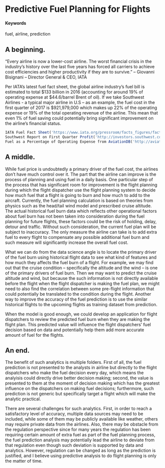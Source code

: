 # Predictive Fuel Planning for Flights {#predictive-fuel-planning}

#### Keywords {-}

fuel, airline, prediction

## A beginning.

"Every airline is now a lower-cost airline. The worst financial crisis in the industry’s history over the last five years has forced all carriers to achieve cost efficiencies and higher productivity if they are to survive. "
  – Giovanni Bisignani – Director General & CEO, IATA
  
Per IATA’s latest fuel fact sheet, the global airline industry’s fuel bill is estimated to total $133 billion in 2016 (accounting for around 19% of operating expense at $44.6/barrel Brent of oil).
If we take Southwest Airlines - a typical major airline in U.S – as an example, the fuel cost in the first quarter of 2017 is $921,979,000 which makes up 22% of the operating expense or 19% of the total operating revenue of the airline. This mean that even 1% of fuel saving could potentially bring significant improvement on the airline’s financial status.
```r
IATA Fuel Fact Sheet('https://www.iata.org/pressroom/facts_figures/fact_sheets/Documents/fact-sheet-fuel.pdf')
Southwest Report on First Quarter Profit('http://investors.southwest.com/news-and-events/news-releases/2017/04-27-2017-113101765g')
Fuel as a Percentage of Operating Expense from AviationDB('http://aviationdb.net/aviationdb/FuelExpenseByCarrierQuery#SUBMIT')
```

## A middle.

While fuel price is undoubtedly a primary driver of the fuel cost, the airlines don’t have much control over it. The part that the airline can improve is the process of planning and using fuel in a daily basis. One particular step of the process that has significant room for improvement is the flight planning during which the flight dispatcher use the flight planning system to decide how much fuel that a flight is going to burn and how much to add to the aircraft. Currently, the fuel planning calculation is based on theories from physics such as the head/tail wind model and prescribed cruise altitude. The actual historical fuel burn data which reflects other operational factors about fuel burn has not been taken into consideration during the fuel planning for future flights, these factors could be the risk of holding, delay, detour and traffic. Without such consideration, the current fuel plan will be subject to inaccuracy. The only measure the airline can take is to add extra fuel to every flight to compensate any possible additional fuel burn and such measure will significantly increase the overall fuel cost.

What we can do from the data science angle is to locate the primary driver of the fuel burn using historical flight data to see what kind of features and how much they affects the fuel burn of a flight. For example, we may find out that the cruise condition – specifically the altitude and the wind – is one of the primary drivers of fuel burn. Then we may want to predict the cruise altitude and wind, but because the such information is not directly available before the flight when the flight dispatcher is making the fuel plan, we might need to also find the correlation between some pre-flight information that could potentially be translated to the condition during the flight. Another way to improve the accuracy of the fuel prediction is to use the similar historical flights to the upcoming flights as training dataset from prediction.

When the model is good enough, we could develop an application for flight dispatchers to review the predicted fuel burn when they are making the flight plan. This predicted value will influence the flight dispatchers’ fuel decision based on data and potentially help them add more accurate amount of fuel for the flights.


## An end.

The benefit of such analytics is multiple folders. First of all, the fuel prediction is not presented to the analysts in airline but directly to the flight dispatchers who make the fuel decision every day, which means the analyisis could directly drive better decision making; second, the value is presented to them at the moment of decision making which has the greatest influence on the dispatchers on making fuel decisions; furthermore, such prediction is not generic but specifically target a flight which will make the analytic practical.

There are several challenges for such analytics. First, in order to reach a satisfactory level of accuracy, multiple data sources may need to be included, while some of them may be publicly available like weather, others may require private data from the airlines. Also, there may be obstacle from the regulation perspective since for many years the regulation has been requiring certain amount of extra fuel as part of the fuel planning process, the fuel prediction analysis may potentially lead the airline to deviate from that regulation even though such deviation is supported by data and analytics. However, regulation can be changed as long as the prediction is justified, and I believe using predictive analysis to do flight planning is only the matter of time.

